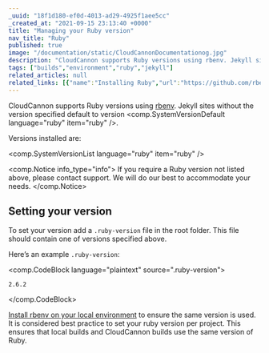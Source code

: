 ```yaml
---
_uuid: "18f1d180-ef0d-4013-ad29-4925f1aee5cc"
_created_at: "2021-09-15 23:13:40 +0000"
title: "Managing your Ruby version"
nav_title: "Ruby"
published: true
image: "/documentation/static/CloudCannonDocumentationog.jpg"
description: "CloudCannon supports Ruby versions using rbenv. Jekyll sites without the version specified use the default version which changes periodically."
tags: ["builds","environment","ruby","jekyll"]
related_articles: null
related_links: [{"name":"Installing Ruby","url":"https://github.com/rbenv/rbenv#installation"}]
---
```


CloudCannon supports Ruby versions using [rbenv](https://github.com/rbenv/rbenv). Jekyll sites without the version specified default to version <comp.SystemVersionDefault language="ruby" item="ruby" />.

Versions installed are:

<comp.SystemVersionList language="ruby" item="ruby" />

<comp.Notice info_type="info">
  If you require a Ruby version not listed above, please contact support. We will do our best to accommodate your needs.
</comp.Notice>

## Setting your version
To set your version add a `.ruby-version` file in the root folder. This file should contain one of versions specified above.

Here’s an example `.ruby-version`\:

<comp.CodeBlock language="plaintext" source=".ruby-version">
```
2.6.2
```
</comp.CodeBlock>

[Install rbenv on your local environment](https://github.com/rbenv/rbenv#installation) to ensure the same version is used. It is considered best practice to set your ruby version per project. This ensures that local builds and CloudCannon builds use the same version of Ruby.
